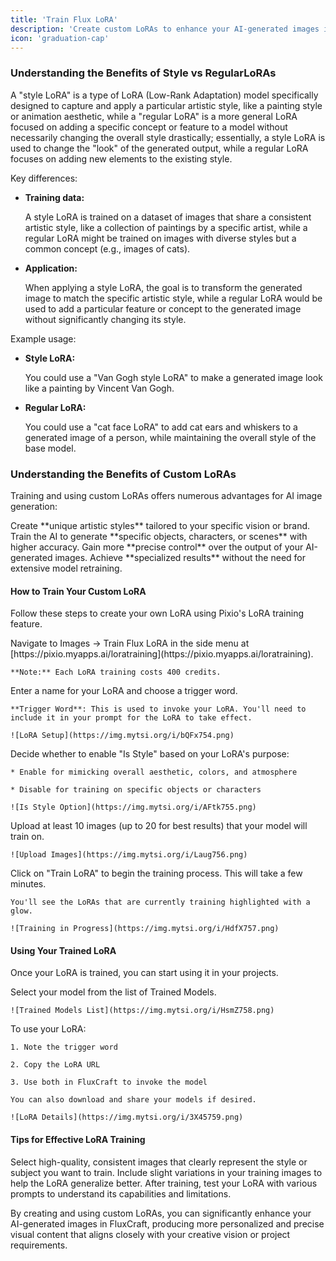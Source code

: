 ```yaml
---
title: 'Train Flux LoRA'
description: 'Create custom LoRAs to enhance your AI-generated images in FluxCraft'
icon: 'graduation-cap'
---
```


### Understanding the Benefits of Style vs RegularLoRAs

A "style LoRA" is a type of LoRA (Low-Rank Adaptation) model specifically designed to capture and apply a particular artistic style, like a painting style or animation aesthetic, while a "regular LoRA" is a more general LoRA focused on adding a specific concept or feature to a model without necessarily changing the overall style drastically; essentially, a style LoRA is used to change the "look" of the generated output, while a regular LoRA focuses on adding new elements to the existing style. 

Key differences: 

* **Training data:**




  A style LoRA is trained on a dataset of images that share a consistent artistic style, like a collection of paintings by a specific artist, while a regular LoRA might be trained on images with diverse styles but a common concept (e.g., images of cats). 

* **Application:**




  When applying a style LoRA, the goal is to transform the generated image to match the specific artistic style, while a regular LoRA would be used to add a particular feature or concept to the generated image without significantly changing its style. 

Example usage: 

* **Style LoRA:**




  You could use a "Van Gogh style LoRA" to make a generated image look like a painting by Vincent Van Gogh. 

* **Regular LoRA:**




  You could use a "cat face LoRA" to add cat ears and whiskers to a generated image of a person, while maintaining the overall style of the base model. 

### Understanding the Benefits of Custom LoRAs

Training and using custom LoRAs offers numerous advantages for AI image generation:

<CardGroup cols={2}>
  <Card title="Personalized Style" icon="palette">
    Create **unique artistic styles** tailored to your specific vision or brand.
  </Card>

  <Card title="Specialized Subjects" icon="camera">
    Train the AI to generate **specific objects, characters, or scenes** with higher accuracy.
  </Card>

  <Card title="Increased Control" icon="sliders">
    Gain more **precise control** over the output of your AI-generated images.
  </Card>

  <Card title="Efficiency" icon="bolt">
    Achieve **specialized results** without the need for extensive model retraining.
  </Card>
</CardGroup>

#### How to Train Your Custom LoRA

Follow these steps to create your own LoRA using Pixio's LoRA training feature.

<AccordionGroup>
  <Accordion title="Step 1: Access LoRA Training" icon="door-open">
    Navigate to Images -> Train Flux LoRA in the side menu at [https://pixio.myapps.ai/loratraining](https://pixio.myapps.ai/loratraining).

    **Note:** Each LoRA training costs 400 credits.
  </Accordion>

  <Accordion title="Step 2: Set Up Your LoRA" icon="gears">
    Enter a name for your LoRA and choose a trigger word.

    **Trigger Word**: This is used to invoke your LoRA. You'll need to include it in your prompt for the LoRA to take effect.

    ![LoRA Setup](https://img.mytsi.org/i/bQFx754.png)
  </Accordion>

  <Accordion title="Step 3: Configure LoRA Type" icon="toggle-on">
    Decide whether to enable "Is Style" based on your LoRA's purpose:

    * Enable for mimicking overall aesthetic, colors, and atmosphere

    * Disable for training on specific objects or characters

    ![Is Style Option](https://img.mytsi.org/i/AFtk755.png)
  </Accordion>

  <Accordion title="Step 4: Upload Training Images" icon="upload">
    Upload at least 10 images (up to 20 for best results) that your model will train on.

    ![Upload Images](https://img.mytsi.org/i/Laug756.png)
  </Accordion>

  <Accordion title="Step 5: Start Training" icon="play">
    Click on "Train LoRA" to begin the training process. This will take a few minutes.

    You'll see the LoRAs that are currently training highlighted with a glow.

    ![Training in Progress](https://img.mytsi.org/i/HdfX757.png)
  </Accordion>
</AccordionGroup>

#### Using Your Trained LoRA

Once your LoRA is trained, you can start using it in your projects.

<AccordionGroup>
  <Accordion title="Accessing Your LoRA" icon="list">
    Select your model from the list of Trained Models.

    ![Trained Models List](https://img.mytsi.org/i/HsmZ758.png)
  </Accordion>

  <Accordion title="Utilizing Your LoRA" icon="wand-magic-sparkles">
    To use your LoRA:

    1. Note the trigger word

    2. Copy the LoRA URL

    3. Use both in FluxCraft to invoke the model

    You can also download and share your models if desired.

    ![LoRA Details](https://img.mytsi.org/i/3X45759.png)
  </Accordion>
</AccordionGroup>

#### Tips for Effective LoRA Training

<AccordionGroup>
  <Accordion title="Choose Quality Images" icon="image">
    Select high-quality, consistent images that clearly represent the style or subject you want to train.
  </Accordion>

  <Accordion title="Vary Your Training Data" icon="sliders">
    Include slight variations in your training images to help the LoRA generalize better.
  </Accordion>

  <Accordion title="Test Your LoRA" icon="vial">
    After training, test your LoRA with various prompts to understand its capabilities and limitations.
  </Accordion>
</AccordionGroup>

By creating and using custom LoRAs, you can significantly enhance your AI-generated images in FluxCraft, producing more personalized and precise visual content that aligns closely with your creative vision or project requirements.
